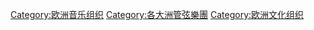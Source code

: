 [[Category:欧洲音乐组织|Category:欧洲音乐组织]]
[[Category:各大洲管弦樂團|Category:各大洲管弦樂團]]
[[Category:欧洲文化组织|Category:欧洲文化组织]]